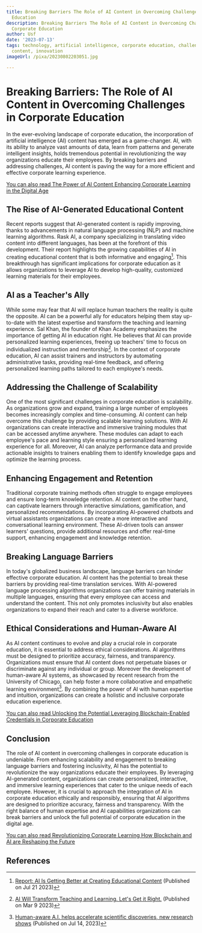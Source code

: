 ```yaml
---
title: Breaking Barriers The Role of AI Content in Overcoming Challenges in Corporate
  Education
description: Breaking Barriers The Role of AI Content in Overcoming Challenges in
  Corporate Education
author: Usf
date: '2023-07-13'
tags: technology, artificial intelligence, corporate education, challenges, barriers,
  content, innovation
imageUrl: /pixa/20230802203051.jpg

---
```

# Breaking Barriers: The Role of AI Content in Overcoming Challenges in Corporate Education

In the ever-evolving landscape of corporate education, the incorporation of artificial intelligence (AI) content  has emerged as a game-changer. AI, with  its ability to analyze vast amounts of  data, learn from patterns and generate intelligent insights, holds tremendous potential in  revolutionizing the way organizations educate their employees. By breaking  barriers and addressing challenges,  AI content is paving the  way for a more efficient and effective corporate learning  experience.

[You can also read The Power of AI Content Enhancing Corporate Learning in the Digital Age](The%20Power%20of%20AI%20Content%20Enhancing%20Corporate%20Learning%20in%20the%20Digital%20Age)


## The Rise of AI-Generated Educational Content

Recent reports suggest that AI-generated content is rapidly improving, thanks to advancements in natural language processing  (NLP) and machine learning algorithms. Rask AI, a  company specializing in translating video content  into different languages, has been at  the  forefront of this development. Their  report highlights the growing capabilities of AI in creating educational content that is both informative and engaging[^1]. This breakthrough has  significant implications  for corporate education as it allows  organizations to leverage AI  to  develop  high-quality, customized  learning materials for  their employees.

## AI as a Teacher's Ally

While some may fear that AI will replace human teachers the reality is quite the opposite. AI can be a powerful ally  for educators helping them stay up-to-date with the latest expertise and transform  the teaching and learning experience. Sal Khan, the founder of  Khan Academy emphasizes the importance of getting AI in education right. He believes that AI can provide personalized learning experiences, freeing up teachers' time  to focus on individualized instruction and mentorship[^2]. In the context of corporate education, AI can assist  trainers and instructors by  automating administrative tasks, providing real-time feedback, and offering personalized learning paths tailored to each employee's needs.

##  Addressing the Challenge of Scalability

One  of the most significant challenges in corporate education is scalability. As organizations grow  and expand, training a large number  of employees becomes  increasingly complex and time-consuming. AI content can help  overcome this challenge by  providing scalable learning solutions. With AI organizations can create interactive and immersive training modules  that can  be accessed  anytime anywhere. These modules can adapt to each  employee's pace and learning style ensuring a personalized learning experience for all. Moreover, AI can analyze performance data and provide actionable insights to trainers enabling  them to identify knowledge  gaps and optimize the learning process.

## Enhancing  Engagement and Retention

Traditional  corporate training  methods often struggle to engage employees and ensure long-term knowledge retention. AI content on the  other hand,  can captivate learners  through interactive simulations,  gamification, and personalized recommendations.  By incorporating AI-powered chatbots and  virtual assistants organizations can create a more interactive and conversational learning environment. These AI-driven tools can answer learners' questions, provide additional resources and offer real-time support, enhancing engagement and knowledge retention.

## Breaking Language Barriers

In today's globalized business landscape, language barriers can hinder effective corporate education. AI content has the  potential to break these barriers by providing real-time translation services. With AI-powered language processing algorithms organizations  can offer training materials in multiple languages, ensuring that every employee can access and understand  the content. This not only promotes inclusivity but  also  enables  organizations to expand their reach and cater to a diverse workforce.

## Ethical Considerations and Human-Aware  AI

As AI content continues to evolve and play a crucial role in corporate education, it is essential to  address ethical considerations. AI algorithms must be designed to prioritize accuracy, fairness, and transparency. Organizations must ensure that  AI content does not perpetuate biases or  discriminate against any individual  or group. Moreover the  development of human-aware AI systems, as showcased by recent research from the University of Chicago, can help foster a more collaborative and empathetic learning environment[^4]. By  combining the power of AI with human expertise and intuition, organizations can  create a holistic and inclusive corporate education experience.

[You can also  read Unlocking the Potential Leveraging Blockchain-Enabled Credentials in Corporate Education](Unlocking%20the%20Potential%20Leveraging%20Blockchain-Enabled%20Credentials%20in%20Corporate%20Education)


##  Conclusion

The role of AI content in overcoming challenges in corporate education is undeniable. From enhancing scalability and engagement to breaking language barriers and fostering inclusivity, AI has the potential to revolutionize the way organizations educate their employees. By leveraging AI-generated content, organizations can create personalized, interactive,  and immersive  learning experiences that cater to the unique needs of each employee. However, it  is crucial to approach the integration of AI in corporate education ethically and responsibly, ensuring that AI algorithms  are designed to prioritize accuracy,  fairness and transparency.  With  the  right balance of human expertise and AI capabilities organizations can break barriers and unlock the full potential of corporate education in the  digital age.

[You can also  read Revolutionizing Corporate Learning How Blockchain and AI are Reshaping the Future](Revolutionizing%20Corporate%20Learning%20How%20Blockchain%20and%20AI%20are%20Reshaping%20the%20Future)


## References

[^1]:  [Report: AI  Is Getting Better  at Creating Educational Content](https://www.govtech.com/education/higher-ed/report-ai-is-getting-better-at-creating-educational-content) (Published on Jul 21 2023)

[^2]: [AI Will Transform Teaching and Learning. Let's Get it Right.](https://hai.stanford.edu/news/ai-will-transform-teaching-and-learning-lets-get-it-right) (Published  on Mar 9 2023)

[^3]: [AI Advancements In Tech And Education Revealed During Latest Earnings  Calls](https://www.searchenginejournal.com/ai-advancements-earnings-calls/486246/) (Published  on May 5 2023)

[^4]: [Human-aware A.I. helps accelerate  scientific discoveries, new research shows](https://news.uchicago.edu/story/human-aware-ai-helps-accelerate-scientific-discoveries-new-research-shows) (Published on Jul 14, 2023)
